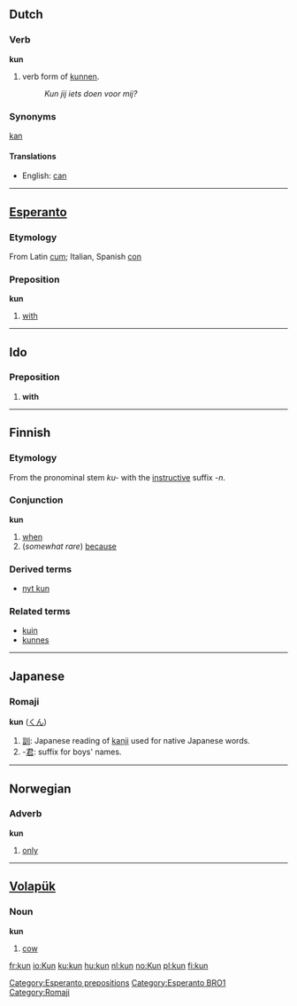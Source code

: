 ==Dutch==
===Verb===
'''kun'''

# verb form of [[kunnen]].
#: ''Kun jij iets doen voor mij?''

===Synonyms===
[[kan]]

====Translations====
*English: [[can]]

----

==[[Esperanto]]==
===Etymology===
From Latin [[cum]]; Italian, Spanish [[con]]
===Preposition===
'''kun'''

#[[with]]

[[Category:Esperanto prepositions]]
[[Category:Esperanto BRO1]]
----

==Ido==
===Preposition===
# '''with'''
----

==Finnish==
===Etymology===
From the pronominal stem ''ku-'' with the [[instructive]] suffix ''-n''.

===Conjunction===
'''kun'''

# [[when]]
# (''somewhat rare'') [[because]]

===Derived terms===
*[[nyt kun]]

===Related terms===
*[[kuin]]
*[[kunnes]]

----

==Japanese==
===Romaji===
'''kun''' ([[くん]])

#[[訓]]: Japanese reading of [[kanji]] used for native Japanese words.
#-[[君]]: suffix for boys' names.

[[Category:Romaji]]
----

==Norwegian==
===Adverb===
'''kun'''

#[[only]]

----

==[[Volapük]]==
===Noun===
'''kun'''

#[[cow]]

[[fr:kun]]
[[io:Kun]]
[[ku:kun]]
[[hu:kun]]
[[nl:kun]]
[[no:Kun]]
[[pl:kun]]
[[fi:kun]]